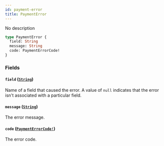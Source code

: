 ```yaml
---
id: payment-error
title: PaymentError
---
```


No description

```graphql
type PaymentError {
  field: String
  message: String
  code: PaymentErrorCode!
}
```

### Fields

#### `field` ([`String`](/developer/api-reference/scalars/string))

Name of a field that caused the error. A value of `null` indicates that the error isn't associated with a particular field.

#### `message` ([`String`](/developer/api-reference/scalars/string))

The error message.

#### `code` ([`PaymentErrorCode!`](/developer/api-reference/enums/payment-error-code))

The error code.
